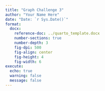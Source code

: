 ```yaml
---
title: "Graph Challenge 3"
author: "Your Name Here"
date: "Date: `r Sys.Date()`"
format: 
  docx:
    reference-doc: ../quarto_template.docx
    number-sections: true
    number-depth: 3
    fig-dpi: 500
    fig-align: center
    fig-height: 4
    fig-width: 6
execute: 
  echo: true
  warning: false
  message: false
---
```



